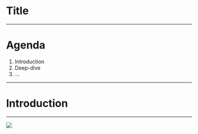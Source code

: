 # Title

---

# Agenda

1. Introduction
2. Deep-dive
3. ...

---

# Introduction

---

![](http://zhangrb-image.oss-cn-beijing.aliyuncs.com/image/20210111233414.png)
